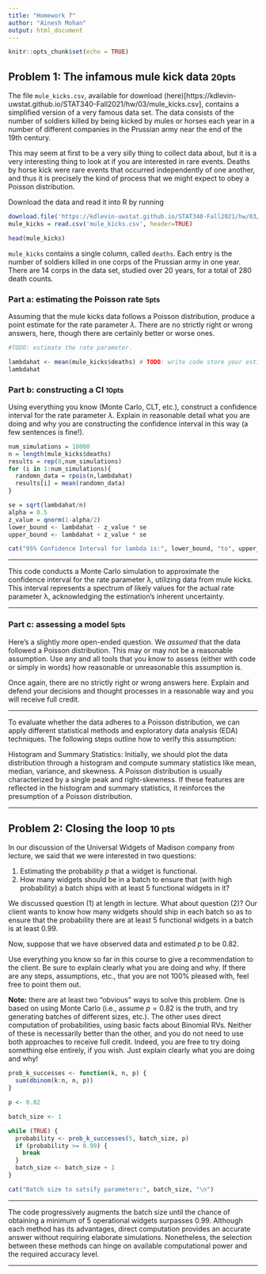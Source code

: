 ```yaml
---
title: "Homework 7"
author: "Ainesh Mohan"
output: html_document
---
```


```r
knitr::opts_chunk$set(echo = TRUE)
```



## Problem 1: The infamous mule kick data <small>20pts</small>

The file `mule_kicks.csv`, available for download (here)[https://kdlevin-uwstat.github.io/STAT340-Fall2021/hw/03/mule_kicks.csv], contains a simplified version of a very famous data set. The data consists of the number of soldiers killed by being kicked by mules or horses each year in a number of different companies in the Prussian army near the end of the 19th century.

This may seem at first to be a very silly thing to collect data about, but it is a very interesting thing to look at if you are interested in rare events. Deaths by horse kick were rare events that occurred independently of one another, and thus it is precisely the kind of process that we might expect to obey a Poisson distribution.

Download the data and read it into R by running

```r
download.file('https://kdlevin-uwstat.github.io/STAT340-Fall2021/hw/03/mule_kicks.csv', destfile='mule_kicks.csv')
mule_kicks = read.csv('mule_kicks.csv', header=TRUE)

head(mule_kicks)
```

`mule_kicks` contains a single column, called `deaths`.
Each entry is the number of soldiers killed in one corps of the Prussian army in one year.
There are 14 corps in the data set, studied over 20 years, for a total of 280 death counts.


### Part a: estimating the Poisson rate <small>5pts</small>

Assuming that the mule kicks data follows a Poisson distribution, produce a point estimate for the rate parameter $\lambda$.
There are no strictly right or wrong answers, here, though there are certainly better or worse ones.

```r
#TODO: estimate the rate parameter.

lambdahat <- mean(mule_kicks$deaths) # TODO: write code store your estimate in lambdahat.
lambdahat
```


### Part b: constructing a CI <small>10pts</small>

Using everything you know (Monte Carlo, CLT, etc.), construct a confidence interval for the rate parameter $\lambda$.
Explain in reasonable detail what you are doing and why you are constructing the confidence interval in this way (a few sentences is fine!).

```r

num_simulations = 10000
n = length(mule_kicks$deaths)
results = rep(0,num_simulations)
for (i in 1:num_simulations){
  randomn_data = rpois(n,lambdahat)
  results[i] = mean(randomn_data)
}

se = sqrt(lambdahat/n)
alpha = 0.5
z_value = qnorm(1-alpha/2)
lower_bound <- lambdahat - z_value * se
upper_bound <- lambdahat + z_value * se

cat("95% Confidence Interval for lambda is:", lower_bound, "to", upper_bound, "\n")

```

***

This code conducts a Monte Carlo simulation to approximate the confidence interval for the rate parameter λ, utilizing data from mule kicks. This interval represents a spectrum of likely values for the actual rate parameter λ, acknowledging the estimation's inherent uncertainty.

***


### Part c: assessing a model <small>5pts</small>

Here's a slightly more open-ended question.
We *assumed* that the data followed a Poisson distribution.
This may or may not be a reasonable assumption.
Use any and all tools that you know to assess (either with code or simply in words) how reasonable or unreasonable this assumption is.

Once again, there are no strictly right or wrong answers here.
Explain and defend your decisions and thought processes in a reasonable way and you will receive full credit.

***

To evaluate whether the data adheres to a Poisson distribution, we can apply different statistical methods and exploratory data analysis (EDA) techniques. The following steps outline how to verify this assumption:

Histogram and Summary Statistics: Initially, we should plot the data distribution through a histogram and compute summary statistics like mean, median, variance, and skewness. A Poisson distribution is usually characterized by a single peak and right-skewness. If these features are reflected in the histogram and summary statistics, it reinforces the presumption of a Poisson distribution.

***



## Problem 2: Closing the loop <small>10 pts</small>

In our discussion of the Universal Widgets of Madison company from lecture, we said that we were interested in two questions:

1. Estimating the probability $p$ that a widget is functional.
2. How many widgets should be in a batch to ensure that (with high probability) a batch ships with at least $5$ functional widgets in it?

We discussed question (1) at length in lecture.
What about question (2)?
Our client wants to know how many widgets should ship in each batch so as to ensure that the probability there are at least $5$ functional widgets in a batch is at least $0.99$.

Now, suppose that we have observed data and estimated $p$ to be $0.82$.

Use everything you know so far in this course to give a recommendation to the client.
Be sure to explain clearly what you are doing and why.
If there are any steps, assumptions, etc., that you are not 100% pleased with, feel free to point them out.

__Note:__ there are at least two "obvious" ways to solve this problem. One is based on using Monte Carlo (i.e., assume $p=0.82$ is the truth, and try generating batches of different sizes, etc.).
The other uses direct computation of probabilities, using basic facts about Binomial RVs.
Neither of these is necessarily better than the other, and you do not need to use both approaches to receive full credit.
Indeed, you are free to try doing something else entirely, if you wish.
Just explain clearly what you are doing and why!

```r
prob_k_successes <- function(k, n, p) {
  sum(dbinom(k:n, n, p))
}

p <- 0.82

batch_size <- 1

while (TRUE) {
  probability <- prob_k_successes(5, batch_size, p)
  if (probability >= 0.99) {
    break
  }
  batch_size <- batch_size + 1
}

cat("Batch size to satsify parameters:", batch_size, "\n")
```

***

The code progressively augments the batch size until the chance of obtaining a minimum of 5 operational widgets surpasses 0.99. Although each method has its advantages, direct computation provides an accurate answer without requiring elaborate simulations. Nonetheless, the selection between these methods can hinge on available computational power and the required accuracy level.

***

